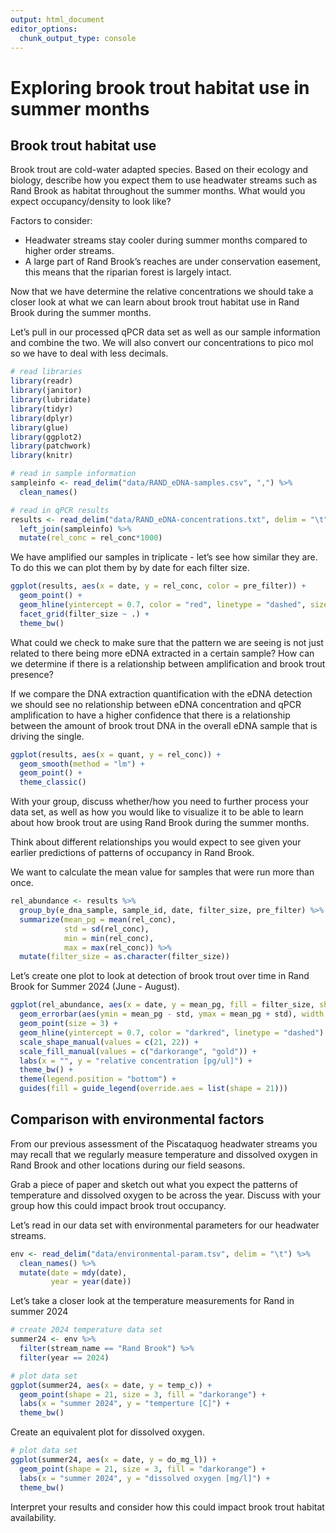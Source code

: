 ```yaml
---
output: html_document
editor_options: 
  chunk_output_type: console
---
```

# Exploring brook trout habitat use in summer months

## Brook trout habitat use

::: {.callout-tip title="Consider this"}

Brook trout are cold-water adapted species. Based on their ecology and biology, describe how you expect them to use headwater streams such as Rand Brook as habitat throughout the summer months. What would you expect occupancy/density to look like?

:::

::: {.callout-note title="Answer" collapse="true"}

Factors to consider:

* Headwater streams stay cooler during summer months compared to higher order streams.
* A large part of Rand Brook's reaches are under conservation easement, this means that the riparian forest is largely intact.

:::

Now that we have determine the relative concentrations we should take a closer look at what we can learn about brook trout habitat use in Rand Brook during the summer months.

Let's pull in our processed qPCR data set as well as our sample information and combine the two. We will also convert our concentrations to pico mol so we have to deal with less decimals.

```r

# read libraries
library(readr)
library(janitor)
library(lubridate)
library(tidyr)
library(dplyr)
library(glue)
library(ggplot2)
library(patchwork)
library(knitr)

# read in sample information
sampleinfo <- read_delim("data/RAND_eDNA-samples.csv", ",") %>%
  clean_names()

# read in qPCR results
results <- read_delim("data/RAND_eDNA-concentrations.txt", delim = "\t") %>%
  left_join(sampleinfo) %>%
  mutate(rel_conc = rel_conc*1000)

```

We have amplified our samples in triplicate - let's see how similar they are. To do this we can plot them by by date for each filter size.

```r

ggplot(results, aes(x = date, y = rel_conc, color = pre_filter)) +
  geom_point() +
  geom_hline(yintercept = 0.7, color = "red", linetype = "dashed", size = .5) +
  facet_grid(filter_size ~ .) +
  theme_bw()

```

::: {.callout-tip title="Consider this"}

What could we check to make sure that the pattern we are seeing is not just related to there being more eDNA extracted in a certain sample? How can we determine if there is a relationship between amplification and brook trout presence?

:::

::: {.callout-note title="Answer" collapse="true"}

If we compare the DNA extraction quantification with the eDNA detection we should see no relationship between eDNA concentration and qPCR amplification to have a higher confidence that there is a relationship between the amount of brook trout DNA in the overall eDNA sample that is driving the single.

```r

ggplot(results, aes(x = quant, y = rel_conc)) +
  geom_smooth(method = "lm") +
  geom_point() +
  theme_classic()

```

:::


::: {.callout-tip title="Give it a try"}

With your group, discuss whether/how you need to further process your data set, as well as how you would like to visualize it to be able to learn about how brook trout are using Rand Brook during the summer months.

Think about different relationships you would expect to see given your earlier predictions of patterns of occupancy in Rand Brook.

:::

::: {.callout-note title="Answer" collapse="true"}

We want to calculate the mean value for samples that were run more than once.

```r

rel_abundance <- results %>%
  group_by(e_dna_sample, sample_id, date, filter_size, pre_filter) %>%
  summarize(mean_pg = mean(rel_conc),
            std = sd(rel_conc),
            min = min(rel_conc),
            max = max(rel_conc)) %>%
  mutate(filter_size = as.character(filter_size))

```

Let's create one plot to look at detection of brook trout over time in Rand Brook for Summer 2024 (June - August).

```r

ggplot(rel_abundance, aes(x = date, y = mean_pg, fill = filter_size, shape = pre_filter)) +
  geom_errorbar(aes(ymin = mean_pg - std, ymax = mean_pg + std), width = 0.2) +
  geom_point(size = 3) +
  geom_hline(yintercept = 0.7, color = "darkred", linetype = "dashed") +
  scale_shape_manual(values = c(21, 22)) +
  scale_fill_manual(values = c("darkorange", "gold")) +
  labs(x = "", y = "relative concentration [pg/ul]") +
  theme_bw() +
  theme(legend.position = "bottom") +
  guides(fill = guide_legend(override.aes = list(shape = 21)))

```

:::


## Comparison with environmental factors

From our previous assessment of the Piscataquog headwater streams you may recall that we regularly measure temperature and dissolved oxygen in Rand Brook and other locations during our field seasons.

::: {.callout-tip title="Give it a try"}

Grab a piece of paper and sketch out what you expect the patterns of temperature and dissolved oxygen to be across the year. Discuss with your group how this could impact brook trout occupancy.

:::

Let's read in our data set with environmental parameters for our headwater streams.

```r

env <- read_delim("data/environmental-param.tsv", delim = "\t") %>%
  clean_names() %>%
  mutate(date = mdy(date),
         year = year(date))

```

Let's take a closer look at the temperature measurements for Rand in summer 2024

```r

# create 2024 temperature data set
summer24 <- env %>%
  filter(stream_name == "Rand Brook") %>%
  filter(year == 2024)

# plot data set
ggplot(summer24, aes(x = date, y = temp_c)) +
  geom_point(shape = 21, size = 3, fill = "darkorange") +
  labs(x = "summer 2024", y = "temperture [C]") +
  theme_bw()

```

::: {.callout-tip title="Give it a try"}

Create an equivalent plot for dissolved oxygen.

:::

::: {.callout-note title="Answer" collapse="true"}

```r

# plot data set
ggplot(summer24, aes(x = date, y = do_mg_l)) +
  geom_point(shape = 21, size = 3, fill = "darkorange") +
  labs(x = "summer 2024", y = "dissolved oxygen [mg/l]") +
  theme_bw()

```

:::

::: {.callout-tip title="Consider this"}

Interpret your results and consider how this could impact brook trout habitat availability.

:::





